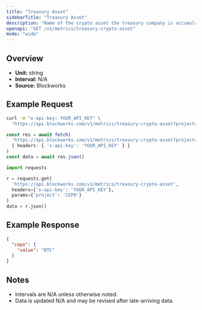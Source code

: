 ```yaml
---
title: "Treasury Asset"
sidebarTitle: "Treasury Asset"
description: "Name of the crypto asset the treasury company is accumulating"
openapi: "GET /v1/metrics/treasury-crypto-asset"
mode: "wide"
---
```


## Overview

- **Unit:** string
- **Interval:** N/A
- **Source:** Blockworks

## Example Request

<CodeGroup>

```bash cURL
curl -H "x-api-key: YOUR_API_KEY" \
  "https://api.blockworks.com/v1/metrics/treasury-crypto-asset?project=CEPO"
```

```typescript TypeScript
const res = await fetch(
  'https://api.blockworks.com/v1/metrics/treasury-crypto-asset?project=CEPO',
  { headers: { 'x-api-key': 'YOUR_API_KEY' } }
)
const data = await res.json()
```

```python Python
import requests

r = requests.get(
  'https://api.blockworks.com/v1/metrics/treasury-crypto-asset',
  headers={'x-api-key': 'YOUR_API_KEY'},
  params={'project': 'CEPO'}
)
data = r.json()
```

</CodeGroup>

## Example Response

```json
{
  "cepo": {
    "value": "BTC"
  }
}
```

## Notes
- Intervals are N/A unless otherwise noted.
- Data is updated N/A and may be revised after late-arriving data.
